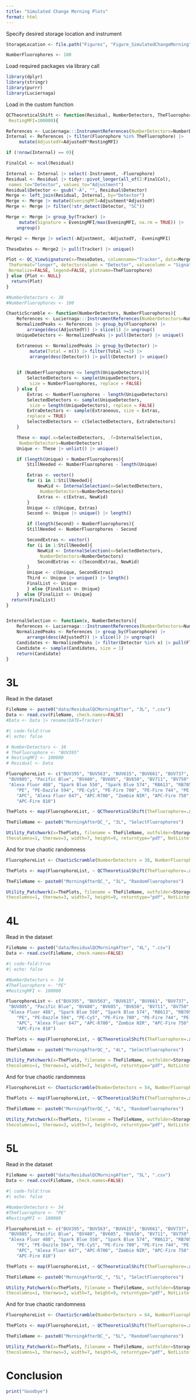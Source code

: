 ```yaml
---
title: "Simulated Change Morning Plots"
format: html
---
```


Specify desired storage location and instrument

```r
StorageLocation <- file.path("Figures", "Figure_SimulatedChangeMorning")

NumberFluorophores <- 100
```

Load required packages via library call 
```r
library(dplyr)
library(stringr)
library(purrr)
library(Luciernaga)
```

Load in the custom function

```r
QCTheoreticalShift <- function(Residual, NumberDetectors, TheFluorophore,
 RestingMFI=100000){

References <- Luciernaga:::InstrumentReferences(NumberDetectors=NumberDetectors)
Internal <- References |> filter(Fluorophore %in% TheFluorophore) |>
     mutate(AdjustedY=AdjustedY*RestingMFI)

if (!nrow(Internal) == 0){

FinalCol <- ncol(Residual)

Internal <- Internal |> select(-Instrument, -Fluorophore)
Residual <- Residual |> tidyr::pivot_longer(all_of(2:FinalCol),
 names_to="Detector", values_to="Adjustment")
Residual$Detector <- gsub("-A", "", Residual$Detector)
Merge <- left_join(Residual, Internal, by="Detector")
Merge <- Merge |> mutate(EveningMFI=Adjustment*AdjustedY)
Merge <- Merge |> filter(!str_detect(Detector, "SC"))

Merge <- Merge |> group_by(Tracker) |>
     mutate(Signature = EveningMFI/max(EveningMFI, na.rm = TRUE)) |>
    ungroup()

Merge2 <- Merge |> select(-Adjustment, -AdjustedY, -EveningMFI)

TheseDates <- Merge2 |> pull(Tracker) |> unique()

Plot <- QC_ViewSignature(x=TheseDates, columnname="Tracker", data=Merge2,
 TheFormat="longer", detectorcolumn = "Detector", valuecolumn = "Signature",
 Normalize=FALSE, legend=FALSE, plotname=TheFluorophore)
} else {Plot <- NULL}
  return(Plot)
}
```

```r
#NumberDetectors <- 38
#NumberFluorophores <- 100

ChaoticScramble <- function(NumberDetectors, NumberFluorophores){
    References <- Luciernaga:::InstrumentReferences(NumberDetectors=NumberDetectors)
    NormalizedPeaks <- References |> group_by(Fluorophore) |>
        arrange(desc(AdjustedY)) |> slice(1) |> ungroup()
    UniqueDetectors <- NormalizedPeaks |> pull(Detector) |> unique()

    Extraneous <- NormalizedPeaks |> group_by(Detector) |>
         mutate(Total = n()) |> filter(Total >=3) |>
         arrange(desc(Detector)) |> pull(Detector) |> unique()

    
    if (NumberFluorophores <= length(UniqueDetectors)){
        SelectedDetectors <- sample(UniqueDetectors,
         size = NumberFluorophores, replace = FALSE)        
    } else {
        Extras <- NumberFluorophores - length(UniqueDetectors)
        SelectedDetectors <- sample(UniqueDetectors,
         size = length(UniqueDetectors), replace = FALSE)        
        ExtraDetectors <- sample(Extraneous, size = Extras,
        replace = TRUE)
        SelectedDetectors <- c(SelectedDetectors, ExtraDetectors)        
    }

    These <- map(.x=SelectedDetectors, .f=InternalSelection,
     NumberDetectors=NumberDetectors)
    Unique <- These |> unlist() |> unique()

    if (length(Unique) < NumberFluorophores){
        StillNeeded <- NumberFluorophores - length(Unique)

        Extras <- vector()
        for (i in 1:StillNeeded){
            NewKid <- InternalSelection(x=SelectedDetectors,
             NumberDetectors=NumberDetectors)
            Extras <- c(Extras, NewKid)
        }
        Unique <- c(Unique, Extras)
        Second <- Unique |> unique() |> length()

        if (length(Second) < NumberFluorophores){
        StillNeeded <- NumberFluorophores - Second

        SecondExtras <- vector()
        for (i in 1:StillNeeded){
            NewKid <- InternalSelection(x=SelectedDetectors,
             NumberDetectors=NumberDetectors)
            SecondExtras <- c(SecondExtras, NewKid)
        }
        Unique <- c(Unique, SecondExtras)
        Third <- Unique |> unique() |> length()
        FinalList <- Unique
        } else {FinalList <- Unique}
    }  else {FinalList <- Unique}
  return(FinalList)
}


InternalSelection <- function(x, NumberDetectors){
    References <- Luciernaga:::InstrumentReferences(NumberDetectors=NumberDetectors)
    NormalizedPeaks <- References |> group_by(Fluorophore) |>
        arrange(desc(AdjustedY)) |> slice(1) |> ungroup()
    Candidates <- NormalizedPeaks |> filter(Detector %in% x) |> pull(Fluorophore)
    Candidate <- sample(Candidates, size = 1)
    return(Candidate)
}
```

# 3L

Read in the dataset
```r
FileName <- paste0("data/ResidualQCMorningAfter", "3L", ".csv")
Data <- read.csv(FileName, check.names=FALSE)
#Data <- Data |> rename(DATE=Tracker)
```

```r
#| code-fold:true
#| echo: false

# NumberDetectors <- 38
# TheFluorophore <- "BUV395"
# RestingMFI <- 100000
# Residual <- Data

FluorophoreList <- c("BUV395", "BUV563", "BUV615", "BUV661", "BUV737",
 "BUV805", "Pacific Blue", "BV480", "BV605", "BV650", "BV711", "BV750", "BV786", 
 "Alexa Fluor 488", "Spark Blue 550", "Spark Blue 574", "RB613", "RB705", "RB780", 
    "PE", "PE-Dazzle 594", "PE-Cy5", "PE-Fire 700", "PE-Fire 744", "PE-Vio 770", 
    "APC", "Alexa Fluor 647", "APC-R700", "Zombie NIR", "APC-Fire 750",
    "APC-Fire 810")

ThePlots <- map(FluorophoreList, ~ QCTheoreticalShift(TheFluorophore=.x, Residual=Data, NumberDetectors=38))
```

```r
TheFileName <- paste0("MorningAfterQC_", "3L", "SelectFluorophores")

Utility_Patchwork(x=ThePlots, filename = TheFileName, outfolder=StorageLocation,
thecolumns=1, therows=3, width=7, height=9, returntype="pdf", NotListofList = TRUE)
```

And for true chaotic randomness

```r
FluorophoreList <- ChaoticScramble(NumberDetectors = 38, NumberFluorophores = NumberFluorophores)

ThePlots <- map(FluorophoreList, ~ QCTheoreticalShift(TheFluorophore=.x, Residual=Data, NumberDetectors=38))
```

```r
TheFileName <- paste0("MorningAfterQC_", "3L", "RandomFluorophores")

Utility_Patchwork(x=ThePlots, filename = TheFileName, outfolder=StorageLocation,
thecolumns=1, therows=3, width=7, height=9, returntype="pdf", NotListofList = TRUE)
```

# 4L

Read in the dataset
```r
FileName <- paste0("data/ResidualQCMorningAfter", "4L", ".csv")
Data <- read.csv(FileName, check.names=FALSE)
```

```r
#| code-fold:true
#| echo: false

#NumberDetectors <- 54
#TheFluorophore <- "PE"
#RestingMFI <- 100000

FluorophoreList <- c("BUV395", "BUV563", "BUV615", "BUV661", "BUV737",
 "BUV805", "Pacific Blue", "BV480", "BV605", "BV650", "BV711", "BV750", "BV786", 
 "Alexa Fluor 488", "Spark Blue 550", "Spark Blue 574", "RB613", "RB705", "RB780", 
    "PE", "PE-Dazzle 594", "PE-Cy5", "PE-Fire 700", "PE-Fire 744", "PE-Vio 770", 
    "APC", "Alexa Fluor 647", "APC-R700", "Zombie NIR", "APC-Fire 750",
    "APC-Fire 810")

ThePlots <- map(FluorophoreList, ~ QCTheoreticalShift(TheFluorophore=.x, Residual=Data, NumberDetectors=54))
```

```r
TheFileName <- paste0("MorningAfterQC_", "4L", "SelectFluorophores")

Utility_Patchwork(x=ThePlots, filename = TheFileName, outfolder=StorageLocation,
thecolumns=1, therows=3, width=7, height=9, returntype="pdf", NotListofList = TRUE)
```

And for true chaotic randomness

```r
FluorophoreList <- ChaoticScramble(NumberDetectors = 54, NumberFluorophores = NumberFluorophores)

ThePlots <- map(FluorophoreList, ~ QCTheoreticalShift(TheFluorophore=.x, Residual=Data, NumberDetectors=54))
```

```r
TheFileName <- paste0("MorningAfterQC_", "4L", "RandomFluorophores")

Utility_Patchwork(x=ThePlots, filename = TheFileName, outfolder=StorageLocation,
thecolumns=1, therows=3, width=7, height=9, returntype="pdf", NotListofList = TRUE)
```

# 5L

Read in the dataset
```r
FileName <- paste0("data/ResidualQCMorningAfter", "5L", ".csv")
Data <- read.csv(FileName, check.names=FALSE)
```

```r
#| code-fold:true
#| echo: false

#NumberDetectors <- 54
#TheFluorophore <- "PE"
#RestingMFI <- 100000

FluorophoreList <- c("BUV395", "BUV563", "BUV615", "BUV661", "BUV737",
 "BUV805", "Pacific Blue", "BV480", "BV605", "BV650", "BV711", "BV750", "BV786", 
 "Alexa Fluor 488", "Spark Blue 550", "Spark Blue 574", "RB613", "RB705", "RB780", 
    "PE", "PE-Dazzle 594", "PE-Cy5", "PE-Fire 700", "PE-Fire 744", "PE-Vio 770", 
    "APC", "Alexa Fluor 647", "APC-R700", "Zombie NIR", "APC-Fire 750",
    "APC-Fire 810")

ThePlots <- map(FluorophoreList, ~ QCTheoreticalShift(TheFluorophore=.x, Residual=Data, NumberDetectors=64))
```

```r
TheFileName <- paste0("MorningAfterQC_", "5L", "SelectFluorophores")

Utility_Patchwork(x=ThePlots, filename = TheFileName, outfolder=StorageLocation,
thecolumns=1, therows=3, width=7, height=9, returntype="pdf", NotListofList = TRUE)
```

And for true chaotic randomness

```r
FluorophoreList <- ChaoticScramble(NumberDetectors = 64, NumberFluorophores = NumberFluorophores)

ThePlots <- map(FluorophoreList, ~ QCTheoreticalShift(TheFluorophore=.x, Residual=Data, NumberDetectors=64))
```

```r
TheFileName <- paste0("MorningAfterQC_", "5L", "RandomFluorophores")

Utility_Patchwork(x=ThePlots, filename = TheFileName, outfolder=StorageLocation,
thecolumns=1, therows=3, width=7, height=9, returntype="pdf", NotListofList = TRUE)
```

# Conclusion

```r
print("Goodbye")
```